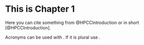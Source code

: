 # This is Chapter 1 

Here you can cite something from @HPCCIntroduction or in short [@HPCCIntroduction].

Acronyms can be used with \ac{FPGA}. If it is plural use \acp{FPGA}.
